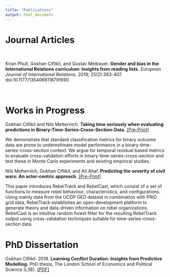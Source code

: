 ```yaml
---
title: "Publications"
output: html_document
---
```


# Journal Articles

\

<div class="profile-details-wrapper">
<div data-badge-popover="left" data-badge-type="donut" data-doi="10.1177/1354066118791690" class="altmetric-embed"></div>
<div class="profile-details">
Kiran Phull, Gokhan Ciflikli, and Gustav Meibauer. __Gender and bias in the International Relations curriculum: Insights from reading lists.__ _European Journal of International Relations._ 2019; 25(2):383-407. doi:10.1177/1354066118791690
  </div>
</div>

\

# Works in Progress

Gokhan Ciflikli and Nils Metternich. __Taking time seriously when evaluating predictions in Binary-Time-Series-Cross-Section-Data.__ [[Pre-Print]](https://osf.io/preprints/socarxiv/tvshu/)

We demonstrate that standard classification metrics for binary outcome data are prone to underestimate model performance in a binary-time-series-cross-section context. We argue for temporal residual based metrics to evaluate cross-validation efforts in binary-time-series-cross-section and test these in Monte Carlo experiments and existing empirical studies.

Nils Metternich, Gokhan Ciflikli, and Ali Altaf. __Predicting the severity of civil wars: An actor-centric approach.__ [[Pre-Print]](https://osf.io/preprints/socarxiv/92y58/)

This paper introduces RebelTrack and RebelCast, which consist of a set of functions to measure rebel behaviour, characteristics, and configurations. Using mainly data from the UCDP GED dataset in combination with PRIO grid data, RebelTrack establishes an open-development platform to generate theory and data-driven information on rebel organizations. RebelCast is an intuitive random forest fitter for the resulting RebelTrack output using cross-validation techniques suitable for time-series-cross-section data.

# PhD Dissertation

Gokhan Ciflikli. 2018. __Learning Conflict Duration: Insights from Predictive Modelling.__ PhD thesis, The London School of Economics and Political Science (LSE). [[PDF]](http://etheses.lse.ac.uk/3873/)
